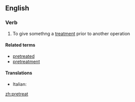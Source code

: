 ==English==

===Verb===
{{en-verb}}

# To give somethng a [[treatment]] prior to another operation

====Related terms====
*[[pretreated]]
*[[pretreatment]]

====Translations====
{{trans-top|pretreat}}
*Italian: {{t|it|pretrattare}}
{{trans-mid}}

{{trans-bottom}}

[[zh:pretreat]]